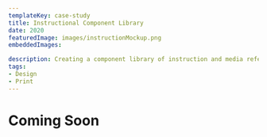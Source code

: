 ```yaml
---
templateKey: case-study
title: Instructional Component Library  
date: 2020
featuredImage: images/instructionMockup.png
embeddedImages:

description: Creating a component library of instruction and media references to support business owners in scaling their digital literacy for managing online presence.
tags: 
- Design
- Print
---
```

# Coming Soon
<!-- 
# Overview   
Small business owners need creative guides in their native language and that are concise and simplify the ease of maintaining their digital presence.

# Problems   
- Instructional media is often confusing
- Videos are hard for an older audience
- PDFs are inaccessible often times for technical literacy issues
- Emailing them their guide can be easy to lose and hard to access
- Website guides are not useful because a SMB owner would still need to find exactly what they need for a variety of situations.

**How might one empower users with a curated list of everything they need to maintain their digital presence?**

# Research 
## Target Audience

- Small business owners
- People new to maintaining a digital presence
- People with low digital literacy
- People with access to less computers
- People who can't afford high budget digital web or marketing solutions

# Design Approach   
First one needs to revisit the root of the problem, small business owners with less capital are attempting to compete digitally with business owners who have more capital to invest in digital solutions. With this in mind our main users are people who utilize an array of free and paid services such as *Shopify, Wordpress, Squarespace, Wix, Instagram, Facebook, Yelp, and Google My Business.*   
With this in mind, I started mapping out categories of what needs to be documented for these users. Dividing each category with subjects such as *Content Management Systems, E-Commerce, Marketing, and Business Information.*

# Solution   
Component based print guide, physical print media constructed to order for each SMB owners unique situation

# Learnings   
- Print media guidelines
- Creating a component library
- Inclusive and non threatening branding and technical writing -->


